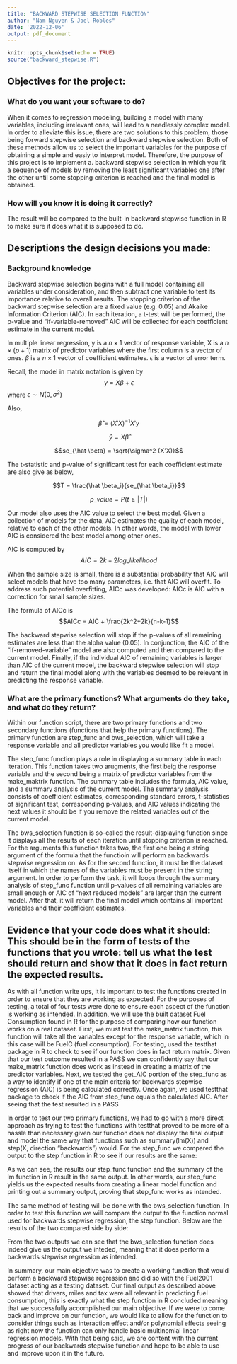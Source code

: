 ```yaml
---
title: "BACKWARD STEPWISE SELECTION FUNCTION"
author: "Nam Nguyen & Joel Robles"
date: '2022-12-06'
output: pdf_document
---
```


```r
knitr::opts_chunk$set(echo = TRUE)
source("backward_stepwise.R")
```

## Objectives for the project:

### What do you want your software to do?

When it comes to regression modeling, building a model with many variables, including irrelevant ones, will lead to a needlessly complex model. In order to alleviate this issue, there are two solutions to this problem, those being forward stepwise selection and backward stepwise selection. Both of these methods allow us to select the important variables for the purpose of obtaining a simple and easiy to interpret model.  Therefore, the purpose of this project is to implement a. backward stepwise selection in which you fit a sequence of models by removing the least significant variables one after the other until some stopping criterion is reached and the final model is obtained.

### How will you know it is doing it correctly?

The result will be compared to the built-in backward stepwise function in R to make sure it does what it is supposed to do.

## Descriptions the design decisions you made:

### Background knowledge

Backward stepwise selection begins with a full model containing all variables under consideration, and then subtract one variable to test its importance relative to overall results. The stopping criterion of the backward stepwise selection are a fixed value (e.g. 0.05) and Akaike Information Criterion (AIC). In each iteration, a t-test will be performed, the p-value and "if-variable-removed" AIC will be collected for each coefficient estimate in the current model.

In multiple linear regression, y is a $n \times 1$ vector of response variable, X is a $n \times (p+1)$ matrix of predictor variables where the first column is a vector of ones. $\beta$ is a $n \times 1$ vector of coefficient estimates. $\epsilon$ is a vector of error term.

Recall, the model in matrix notation is given by $$y = X\beta+\epsilon$$ where $\epsilon \sim N(0,\sigma^2)$

Also,

$$\hat \beta = (X'X)^{-1}X'y$$

$$\hat y = X \hat \beta$$

$$se_{\hat \beta} = \sqrt{\sigma^2 (X'X)}$$

The t-statistic and p-value of significant test for each coefficient estimate are also give as below,

$$T = \frac{\hat \beta_i}{se_{\hat \beta_i}}$$

$$p\_value = P(t \geq |T|)$$

Our model also uses the AIC value to select the best model. Given a collection of models for the data, AIC estimates the quality of each model, relative to each of the other models. In other words, the model with lower AIC is considered the best model among other ones.

AIC is computed by $$AIC = 2k - 2log\_likelihood$$

When the sample size is small, there is a substantial probability that AIC will select models that have too many parameters, i.e. that AIC will overfit. To address such potential overfitting, AICc was developed: AICc is AIC with a correction for small sample sizes.

The formula of AICc is $$AICc = AIC + \frac{2k^2+2k}{n-k-1}$$

The backward stepwise selection will stop if the p-values of all remaining estimates are less than the alpha value (0.05). In conjunction, the AIC of the “if-removed-variable” model are also computed and then compared to the current model. Finally, if the individual AIC of remaining variables is larger than AIC of the current model, the backward stepwise selection will stop and return the final model along with the variables deemed to be relevant in predicting the response variable.


### What are the primary functions? What arguments do they take, and what do they return?

Within our function script, there are two primary functions and two secondary functions (functions that help the primary functions). The primary function are  step_func and bws_selection, which will take a response variable and all predictor variables you would like fit a model. 

The step_func function plays a role in displaying a summary table in each iteration. This function takes two arugments, the first beig the response variable and the second being a matrix of predictor variables from the make_maktrix function. The summary table includes the formula, AIC value, and a summary analysis of the current model. The summary analysis consists of coefficient estimates, corresponding standard errors, t-statistics of significant test, corresponding p-values, and AIC values indicating the next values it should be if you remove the related variables out of the current model. 

The bws_selection function is so-called the result-displaying function since it displays all the results of each iteration until stopping criterion is reached. For the arguments this function takes two, the first one being a string argument of the formula that the functioin will perform an backwards stepwise regression on. As for the second function, it must be the dataset itself in which the names of the variables must be present in the string argument. In order to perform the task, it will loops through the summary analysis of step_func function until p-values of all remaining variables are small enough or AIC of "next reduced models" are larger than the current model. After that, it will return the final model which contains all important variables and their coefficient estimates. 

## Evidence that your code does what it should: This should be in the form of tests of the functions that you wrote: tell us what the test should return and show that it does in fact return the expected results.

As with all function write ups, it is important to test the functions created in order to ensure that they are working as expected. For the purposes of testing, a total of four tests were done to ensure each aspect of the function is working as intended. In addition, we will use the built dataset Fuel Consumption found in R for the purpose of comparing how our function works on a real dataset. First, we must test the make_matrix function, this function will take all the variables except for the response variable, which in this case will be FuelC (fuel consumption). For testing, used the testthat package in R to check to see if our function does in fact return matrix. Given that our test outcome resulted in a PASS we can confidently say that our make_matrix function does work as instead in creating a matrix of the predictor variables. Next, we tested the get_AIC portion of the step_func as a way to identify if one of the main criteria for backwards stepwise regression (AIC) is being calculated correctly. Once again, we used testthat package to check if the AIC from step_func equals the calculated AIC. After seeing that the test resulted in a PASS  

In order to test our two primary functions, we had to go with a more direct approach as trying to test the functions with testthat proved to be more of a hassle than necessary given our function does not display the final output and model the same way that functions such as summary(lm(X)) and step(X, direction “backwards”) would. For the step_func we compared the output to the step function in R to see if our results are the same: 

As we can see, the results our step_func function and the summary of the lm function in R result in the same output. In other words, our step_func yields us the expected results from creating a linear model function and printing out a summary output, proving that step_func works as intended.  

The same method of testing will be done with the bws_selection function. In order to test this function we will compare the output to the function normal used for backwards stepwise regression, the step function. Below are the results of the two compared side by side: 

From the two outputs we can see that the bws_selection function does indeed give us the output we inteded, meaning that it does perform a backwards stepwise regression as intended. 

In summary, our main objective was to create a working function that would perform a backward stepwise regression and did so with the Fuel2001 dataset acting as a testing dataset. Our final output as described above showed that drivers, miles and tax were all relevant in predicting fuel consumption, this is exactly what the step function in R concluded meaning that we successfully accomplished our main objective. If we were to come back and improve on our function, we would like to allow for the function to consider things such as interaction effect and/or polynomial effects seeing as right now the function can only handle basic multinomial linear regression models. With that being said, we are content with the current progress of our backwards stepwise function and hope to be able to use and improve upon it in the future. 



